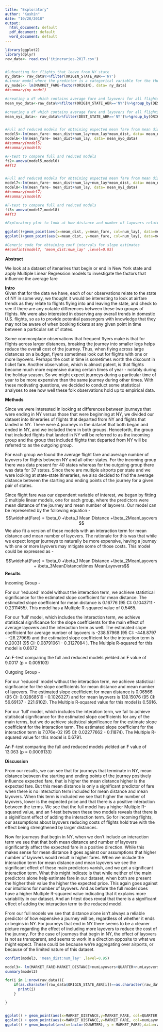 ```yaml
---
title: "Exploratory"
author: "Kushin"
date: "10/20/2018"
output:
  html_document: default
  pdf_document: default
  word_document: default
---
```

```r
library(ggplot2)
library(dplyr)
raw_data<- read.csv('itineraries-2017.csv')


#Subsetting for flights that leave from NY state
ny_data<- raw_data%>%filter(ORIGIN_STATE_ABR=='NY')
#Linear model where the predictor is a categorical variable for the the airport from which the plane departs
ny_model<- lm(MARKET_FARE~factor(ORIGIN), data= ny_data)
##summary(ny_model)

#creating a df which contains average fare and layovers for all flights leaving from NY, organized by state
mean_nyo_data<-raw_data%>%filter(ORIGIN_STATE_ABR=='NY')%>%group_by(DEST_STATE_ABR)%>%summarise(mean_fare= mean(MARKET_FARE), mean_dist = mean(MARKET_DISTANCE), num_lay= mean(numLayovers))

#creating a df which contains average fare and layovers for all flights arriving at NY, organized by state
mean_nyi_data<- raw_data%>%filter(DEST_STATE_ABR=='NY')%>%group_by(ORIGIN_STATE_ABR)%>%summarise(mean_fare= mean(MARKET_FARE), mean_dist = mean(MARKET_DISTANCE), num_lay= mean(numLayovers))


#Full and reduced models for obtaining expected mean fare from mean distance and mean layovers. Reduced model does not have the interaction term. This set of models is for outgoing flights data
model5<-lm(mean_fare~ mean_dist+num_lay+num_lay*mean_dist, data= mean_nyo_data)
model6<-lm(mean_fare~ mean_dist+num_lay, data= mean_nyo_data)
##summary(model5)
##summary(model6)

#F-test to compare full and reduced models
ft2<-anova(model5,model6)
##ft2


#Full and reduced models for obtaining expected mean fare from mean distance and mean layovers. Reduced model does not have the interaction term. This set of models is for incoming flights data
model7<-lm(mean_fare~ mean_dist+num_lay+num_lay*mean_dist, data= mean_nyi_data)
model8<-lm(mean_fare~ mean_dist+num_lay, data= mean_nyi_data)
##summary(model7)
##summary(model8)

#F-test to compare full and reduced models
ft3<-anova(model7,model8)
##ft3

#Exploratory plot to look at how distance and number of layovers relates to fares for outgoing flights

ggplot()+geom_point(aes(x=mean_dist, y=mean_fare, col=num_lay), data=mean_nyo_data) + ggtitle("Figure 4. Scatterplot of Mean Fare Compared to Mean Distance and Mean Layovers for Outgoing Flights")
ggplot()+geom_point(aes(x=mean_dist, y=mean_fare, col=num_lay), data=mean_nyi_data) ("Figure 5. Scatterplot of Mean Fare Compared to Mean Distance and Mean Layovers for Incoming Flights")

#Generic code for obtaining conf intervals for slope estimates
##confint(model7, 'mean_dist:num_lay' ,level=0.95)


```

**Abstract**

We look at a dataset of itenarires that begin or end in New York state and apply Multiple Linear Regression models to investigate the factors that influence the average fare

**Intro**  
Given that for the data we have, each of our observations relate to the state of NY in some way, we thought it would be interesting to look at airfare trends as they relate to flights flying into and leaving the state, and check to see if there are any notable differences between these two groups of flights. We were also interested in observing any overall trends in domestic U.S. flights, so as to provide potential passengers with knowledge that they may not be aware of when booking tickets at any given point in time between a particular set of states.

Some commonplace observations that frequent flyers make is that for flights across larger distances, breaking the journey into smaller legs helps reduce the overall cost of the journey. Thus, when flying across large distances on a budget, flyers sometimes look out for flights with one or more layovers. Perhaps the cost in time is sometimes worth the discount in ticket fare.
Another observation, which is almost patent, is that flights become much more expensive during certain times of year - notably during the holiday season. So we might expect journeys during a particular time of year to be more expensive than the same journey during other times.
With these motivating questions, we decided to conduct some statistical analyses to see how well these folk observations hold up to empirical data.

**Methods**  

Since we were interested in looking at differences between journeys that were ending in NY versus those that were beginning at NY, we divided our dataset into itineraries of flights that departed from NY and flights that landed in NY.
There were 4 journeys in the dataset that both began and ended in NY, and we included them in both groups.
Henceforth, the group that included flights that landed in NY will be referred to as the incoming group and the group that included flights that departed from NY will be referred to as the outgoing group.

For each group we found the average flight fare and average number of layovers for flights between NY and all other states. For the incoming group there was data present for 40 states whereas for the outgoing group there was data for 37 states. Since there are multiple airports per state and we were looking at state-state itineraries, we also decided to find the average distance between the starting and ending points of the journey for a given pair of states.

Since flight fare was our dependent variable of interest, we began by fitting 2 multiple linear models, one for each group, where the predictors were mean distance of the journey and mean number of layovers.
Our model can be represented by the following equation - 
$$\widehat{Fare} = \beta_0 +\beta_1 Mean Distance +\beta_2MeanLayovers $$
We also fit a version of these models with an interaction term for mean distance and mean number of layovers. The rationale for this was that while we expect longer journeys to naturally be more expensive, having a journey with one or more layovers may mitigate some of those costs.
This model could be expressed as - 

$$\widehat{Fare} = \beta_0 +\beta_1 Mean Distance +\beta_2MeanLayovers + \beta_3MeanDistance\times MeanLayovers$$
**Results**

Incoming Group -  

For our 'reduced' model without the interaction term, we achieve statistical significance for the estimated slope coefficient for mean distance. The estimated slope coefficient for mean distance is 0.16776 (95 CI: 0.1043711 - 0.2311455). This model has a Multiple R-squared value of 0.5465.

For our 'full' model, which includes the interaction term, we achieve statistical significance for the slope coefficients for the main effect of average layovers and the interaction term as well. The estimated slope coefficient for average number of layovers is -238.57968 (95 CI: -448.8797 - -28.27968) and the estimated slope coefficient for the interaction term is 0.20031 (95 CI: 0.08791061 - 0.3127084 ).
The Multiple R-squared for this model is 0.6672

An F-test comparing the full and reduced models yielded an F value of 9.0017 (p = 0.005103)

Outgoing Group - 

For our 'reduced' model without the interaction term, we achieve statistical signficance for the slope coefficients for mean distance and mean number of layovers. The estimated slope coefficient for mean distance is 0.06566 (95 CI: 0.02868519 - 0.1026327) and for mean layovers is 139.15076 (95 CI: 56.69137 - 221.6102). The Multiple R-squared value for this model is 0.5916. 

For our 'full' model, which includes the interation term, we fail to achieve statistical significance for the estimated slope coefficients for any of the main terms, but we do achieve statistical significance for the estimate slope coefficient for the interaction term. The estimated slope coefficient for the interaction term is 7.076e-02 (95 CI: 0.02277662 - 0.11874). The Multiple R-squared value for this model is 0.6791.

An F-test comparing the full and reduced models yielded an F value of 13.063 (p = 0.0009133)


**Discussion**

From our results, we can see that for journeys that terminate in NY, mean distance between the starting and ending points of the journey positively influence expected fare, that is higher the mean distance higher is the expected fare. But this mean distance is only a significant predictor of fare when there is no interaction term included for mean distance and mean layovers. When this term is included we see that higher the number of layovers, lower is the expected price and that there is a positive interaction between the terms. 
We see that the full model has a higher Multiple R-squared value, and an f-test between these two models reveals that there is a siginificant effect of adding the interaction term. So for incoming flights, our assumptions about layovers reducing costs of flights hold true with the effect being strengthened by larger distances.


Now for journeys that begin in NY, when we don't include an interaction term we see that that both mean distance and number of layovers significantly affect the expected fare in a positive direction. While this makes sense for mean distance it goes against our assumptions that higher number of layovers would result in higher fares.
When we include the interaction term for mean distance and mean layovers we see the significant effect of these main predictors vanish, and we get a significant interaction term. What this might indicate is that while neither of the main predictors alone help estimate fare in our dataset, when both are present the higher their value the higher the expected price. This again goes against our intuitions for number of layovers. And as before the full model does have a higher Multiple R-squared value indicating that it explains more variability in our dataset. And an f-test does reveal that there is a significant effect of adding the interaction term to the reduced model.


From our full models we see that distance alone isn't always a reliable predictor of how expensive a journey will be, regardless of whether it ends or begins in NY. For journeys that end in NY there seems to be a cleaner picture regarding the effect of including more layovers to reduce the cost of the journey. For the case of journeys that begin in NY, the effect of layovers is not as transparent, and seems to work in a direction opposite to what we might expect. These could be because we're aggregating over airports, or because of the limited nature of this dataset. 

```r
confint(model3, 'mean_dist:num_lay' ,level=0.95)

model3<- lm(MARKET_FARE~MARKET_DISTANCE+numLayovers+QUARTER+numLayovers*MARKET_DISTANCE,data=raw_data)
summary(model3)

for(i in 1:nrow(raw_data)){
    if(as.character(raw_data$ORIGIN_STATE_ABR[i])==as.character(raw_data$DEST_STATE_ABR[i])){
      print(i)
    }

}


ggplot() + geom_point(aes(x=MARKET_DISTANCE,y=MARKET_FARE, col=QUARTER),data=raw_data)+ylim(0,2000)
ggplot() + geom_point(aes(x=MARKET_DISTANCE,y=MARKET_FARE, col=numLayovers),data=raw_data)+ylim(0,2000)
ggplot() + geom_boxplot(aes(x=factor(QUARTER), y = MARKET_FARE),data=raw_data)
```